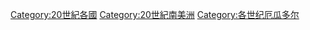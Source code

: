[[Category:20世紀各國|Category:20世紀各國]]
[[Category:20世紀南美洲|Category:20世紀南美洲]]
[[Category:各世纪厄瓜多尔|Category:各世纪厄瓜多尔]]